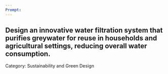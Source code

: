 ```yaml
---
Prompt:
---
```

Design an innovative water filtration system that purifies greywater for reuse in households and agricultural settings, reducing overall water consumption.
---
Category: Sustainability and Green Design
